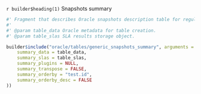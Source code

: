 `r builder$heading(1)` Snapshots summary

```r

#' Fragment that describes Oracle snapshots description table for regular report.
#'
#' @param table_data Oracle metadata for table creation.
#' @param table_slas SLA results storage object.

builder$include("oracle/tables/generic_snapshots_summary", arguments = list(
    summary_data = table_data,
    summary_slas = table_slas,
    summary_plugins = NULL,
    summary_transpose = FALSE,
    summary_orderby = "test.id",
    summary_orderby_desc = FALSE
))
```
